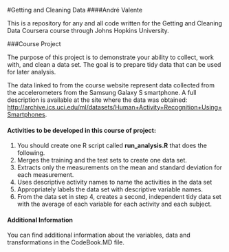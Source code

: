 
#Getting and Cleaning Data
####André Valente


This is a repository for any and all code written for the Getting and Cleaning Data Coursera course through Johns Hopkins University.

###Course Project

The purpose of this project is to demonstrate your ability to collect, work with, and clean a data set. The goal is to prepare tidy data that can be used for later analysis.  
  
The data linked to from the course website represent data collected from the accelerometers from the Samsung Galaxy S smartphone. A full description is available at the site where the data was obtained:  
<http://archive.ics.uci.edu/ml/datasets/Human+Activity+Recognition+Using+Smartphones>.

#### Activities to be developed in this course of project:

1. You should create one R script called **run_analysis.R** that does the following. 
2. Merges the training and the test sets to create one data set.
3. Extracts only the measurements on the mean and standard deviation for each measurement. 
4. Uses descriptive activity names to name the activities in the data set
5. Appropriately labels the data set with descriptive variable names. 
6. From the data set in step 4, creates a second, independent tidy data set with the average of each variable for each activity and each subject.

#### Additional Information

You can find additional information about the variables, data and transformations in the CodeBook.MD file.
